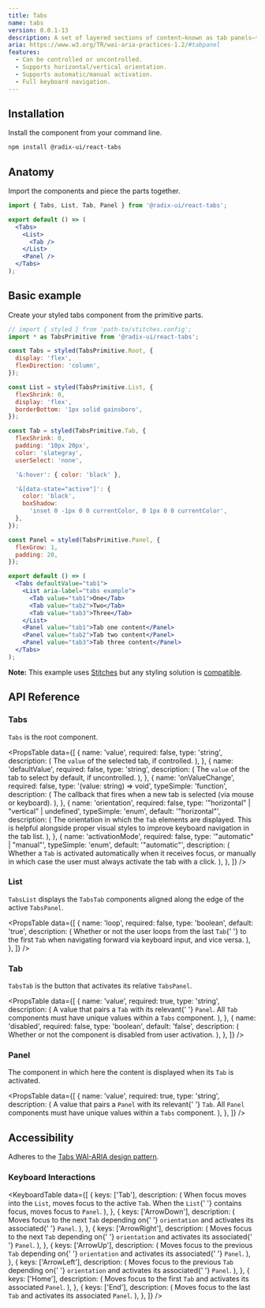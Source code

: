 ```yaml
---
title: Tabs
name: tabs
version: 0.0.1-13
description: A set of layered sections of content—known as tab panels—that display one panel of content at a time.
aria: https://www.w3.org/TR/wai-aria-practices-1.2/#tabpanel
features:
  - Can be controlled or uncontrolled.
  - Supports horizontal/vertical orientation.
  - Supports automatic/manual activation.
  - Full keyboard navigation.
---
```



<HeroSlot>
  <TabsHero />
</HeroSlot>

## Installation

Install the component from your command line.

```bash
npm install @radix-ui/react-tabs
```

## Anatomy

Import the components and piece the parts together.

```jsx
import { Tabs, List, Tab, Panel } from '@radix-ui/react-tabs';

export default () => (
  <Tabs>
    <List>
      <Tab />
    </List>
    <Panel />
  </Tabs>
);
```

## Basic example

Create your styled tabs component from the primitive parts.

```jsx live manual
// import { styled } from 'path-to/stitches.config';
import * as TabsPrimitive from '@radix-ui/react-tabs';

const Tabs = styled(TabsPrimitive.Root, {
  display: 'flex',
  flexDirection: 'column',
});

const List = styled(TabsPrimitive.List, {
  flexShrink: 0,
  display: 'flex',
  borderBottom: '1px solid gainsboro',
});

const Tab = styled(TabsPrimitive.Tab, {
  flexShrink: 0,
  padding: '10px 20px',
  color: 'slategray',
  userSelect: 'none',

  '&:hover': { color: 'black' },

  '&[data-state="active"]': {
    color: 'black',
    boxShadow:
      'inset 0 -1px 0 0 currentColor, 0 1px 0 0 currentColor',
  },
});

const Panel = styled(TabsPrimitive.Panel, {
  flexGrow: 1,
  padding: 20,
});

export default () => (
  <Tabs defaultValue="tab1">
    <List aria-label="tabs example">
      <Tab value="tab1">One</Tab>
      <Tab value="tab2">Two</Tab>
      <Tab value="tab3">Three</Tab>
    </List>
    <Panel value="tab1">Tab one content</Panel>
    <Panel value="tab2">Tab two content</Panel>
    <Panel value="tab3">Tab three content</Panel>
  </Tabs>
);
```

<Note>

**Note:** This example uses [Stitches](https://stitches.dev) but any styling solution is [compatible](../overview/styling).

</Note>

## API Reference

### Tabs

`Tabs` is the root component.

<PropsTable
  data={[
    {
      name: 'value',
      required: false,
      type: 'string',
      description: (
        <span>
          The <Code>value</Code> of the selected tab, if controlled.
        </span>
      ),
    },
    {
      name: 'defaultValue',
      required: false,
      type: 'string',
      description: (
        <span>
          The <Code>value</Code> of the tab to select by default, if
          uncontrolled.
        </span>
      ),
    },
    {
      name: 'onValueChange',
      required: false,
      type: '(value: string) => void',
      typeSimple: 'function',
      description: (
        <span>
          The callback that fires when a new tab is selected (via
          mouse or keyboard).
        </span>
      ),
    },
    {
      name: 'orientation',
      required: false,
      type: '"horizontal" | "vertical" | undefined',
      typeSimple: 'enum',
      default: '"horizontal"',
      description: (
        <span>
          The orientation in which the <Code>Tab</Code> elements are
          displayed. This is helpful alongside proper visual styles to
          improve keyboard navigation in the tab list.
        </span>
      ),
    },
    {
      name: 'activationMode',
      required: false,
      type: '"automatic" | "manual"',
      typeSimple: 'enum',
      default: '"automatic"',
      description: (
        <span>
          Whether a <Code>Tab</Code> is activated automatically when
          it receives focus, or manually in which case the user must
          always activate the tab with a click.
        </span>
      ),
    },
  ]}
/>

### List

`TabsList` displays the `TabsTab` components aligned along the edge of the active `TabsPanel`.

<PropsTable
  data={[
    {
      name: 'loop',
      required: false,
      type: 'boolean',
      default: 'true',
      description: (
        <span>
          Whether or not the user loops from the last <Code>Tab</Code>{' '}
          to the first <Code>Tab</Code> when navigating forward via
          keyboard input, and vice versa.
        </span>
      ),
    },
  ]}
/>

### Tab

`TabsTab` is the button that activates its relative `TabsPanel`.

<PropsTable
  data={[
    {
      name: 'value',
      required: true,
      type: 'string',
      description: (
        <span>
          A value that pairs a <Code>Tab</Code> with its relevant{' '}
          <Code>Panel</Code>. All <Code>Tab</Code> components must
          have unique values within a <Code>Tabs</Code> component.
        </span>
      ),
    },
    {
      name: 'disabled',
      required: false,
      type: 'boolean',
      default: 'false',
      description: (
        <span>
          Whether or not the component is disabled from user
          activation.
        </span>
      ),
    },
  ]}
/>

### Panel

The component in which here the content is displayed when its `Tab` is activated.

<PropsTable
  data={[
    {
      name: 'value',
      required: true,
      type: 'string',
      description: (
        <span>
          A value that pairs a <Code>Panel</Code> with its relevant{' '}
          <Code>Tab</Code>. All <Code>Panel</Code> components must
          have unique values within a <Code>Tabs</Code> component.
        </span>
      ),
    },
  ]}
/>

## Accessibility

Adheres to the [Tabs WAI-ARIA design pattern](https://www.w3.org/TR/wai-aria-practices-1.2/#tabpanel).

### Keyboard Interactions

<KeyboardTable
  data={[
    {
      keys: ['Tab'],
      description: (
        <span>
          When focus moves into the <Code>List</Code>, moves focus to
          the active <Code>Tab</Code>. When the <Code>List</Code>{' '}
          contains focus, moves focus to <Code>Panel</Code>.
        </span>
      ),
    },
    {
      keys: ['ArrowDown'],
      description: (
        <span>
          Moves focus to the next <Code>Tab</Code> depending on{' '}
          <Code>orientation</Code> and activates its associated{' '}
          <Code>Panel</Code>.
        </span>
      ),
    },
    {
      keys: ['ArrowRight'],
      description: (
        <span>
          Moves focus to the next <Code>Tab</Code> depending on{' '}
          <Code>orientation</Code> and activates its associated{' '}
          <Code>Panel</Code>.
        </span>
      ),
    },
    {
      keys: ['ArrowUp'],
      description: (
        <span>
          Moves focus to the previous <Code>Tab</Code> depending on{' '}
          <Code>orientation</Code> and activates its associated{' '}
          <Code>Panel</Code>.
        </span>
      ),
    },
    {
      keys: ['ArrowLeft'],
      description: (
        <span>
          Moves focus to the previous <Code>Tab</Code> depending on{' '}
          <Code>orientation</Code> and activates its associated{' '}
          <Code>Panel</Code>.
        </span>
      ),
    },
    {
      keys: ['Home'],
      description: (
        <span>
          Moves focus to the first <Code>Tab</Code> and activates its
          associated <Code>Panel</Code>.
        </span>
      ),
    },
    {
      keys: ['End'],
      description: (
        <span>
          Moves focus to the last <Code>Tab</Code> and activates its
          associated <Code>Panel</Code>.
        </span>
      ),
    },
  ]}
/>
